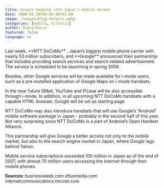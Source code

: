 ```yaml
---
title: Google heading into Japan's mobile market
date: 2008-01-28T00:00:00+01:00
image: /images/blog-default.webp
categories: [mobile, historic]
author: Diana/Rocco
featured: false
language: en
---
```


<div class="entry-content">
Last week, **NTT DoCoMo** , Japan’s biggest mobile phone carrier with nearly 53 million subscribers, and **Google**  announced their partnership that includes providing search services and search-related advertisement. The service is scheduled to be launching in spring 2008.

Besides, other Google services will be made available for i-mode users, such as a pre-installed application of Google Maps on i-mode handsets.



In the near future GMail, YouTube and Picasa will be also accessible through i-mode. In addition, in all upcoming NTT DoCoMo handsets with a capable HTML browser, Google will be set as starting page.



NTT DoCoMo may also introduce handsets that will use Google’s “Android” mobile software package in Japan - probably in the second half of this year.  Not very surprising since NTT DoCoMo is a part of Android’s Open Handset Alliance.



This partnership will give Google a better access not only to the mobile market, but also to the search engine market in Japan, where Google lags behind Yahoo.



Mobile service subscriptions exceeded 100 million in Japan as of the end of 2007, with almost 70 million users accessing the Internet through their mobile phones.

**Sources:** businessweek.comefluxmedia.cominternetcommunications.tmcnet.com
</div>

